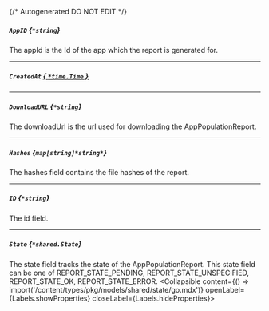 {/* Autogenerated DO NOT EDIT  */}

##### `AppID` *{`*string`}*
The appId is the Id of the app which the report is generated for.

---
##### `CreatedAt` [*{ `*time.Time` }*](https://pkg.go.dev/time#Time)

---
##### `DownloadURL` *{`*string`}*
The downloadUrl is the url used for downloading the AppPopulationReport.

---
##### `Hashes` *{`map[string]*string*`}*
The hashes field contains the file hashes of the report.

---
##### `ID` *{`*string`}*
The id field.

---
##### `State` *{`*shared.State`}*
The state field tracks the state of the AppPopulationReport. This state field can be one of REPORT_STATE_PENDING, REPORT_STATE_UNSPECIFIED, REPORT_STATE_OK, REPORT_STATE_ERROR.
<Collapsible content={() => import('/content/types/pkg/models/shared/state/go.mdx')} openLabel={Labels.showProperties} closeLabel={Labels.hideProperties}>
</Collapsible>


